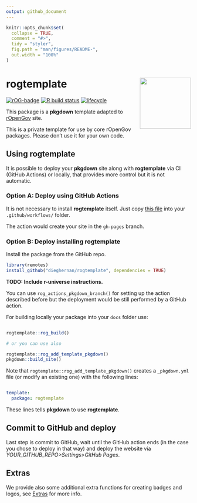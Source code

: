 ```yaml
---
output: github_document
---
```


<!-- README.md is generated from README.Rmd. Please edit that file -->

```r
knitr::opts_chunk$set(
  collapse = TRUE,
  comment = "#>",
  tidy = "styler",
  fig.path = "man/figures/README-",
  out.width = "100%"
)
```

# rogtemplate <a href='https://dieghernan.github.io/rogtemplate/'><img src='man/figures/logo.png' align="right" height="139" /></a>

<!-- badges: start -->
[![rOG-badge](https://dieghernan.github.io/rogtemplate//reference/figures/ropengov-badge.svg)](http://ropengov.org/)
[![R build status](https://github.com/dieghernan/rogtemplate/workflows/R-CMD-check/badge.svg)](https://github.com/dieghernan/rogtemplate/actions)
[![lifecycle](https://lifecycle.r-lib.org/articles/figures/lifecycle-experimental.svg)](https://lifecycle.r-lib.org/articles/stages.html#experimental)
<!-- badges: end -->


This package is a **pkgdown** template adapted to 
[rOpenGov](http://ropengov.org/) site.

This is a private template for use by core rOpenGov packages. 
Please don’t use it for your own code.


## Using rogtemplate

It is possible to deploy your **pkgdown** site along with **rogtemplate**
via CI (GitHub Actions) or locally, that provides more control but it is
not automatic.

### Option A: Deploy using GitHub Actions

It is not necessary to install **rogtemplate** itself. Just copy 
[this file](https://github.com/dieghernan/rogtemplate/blob/main/inst/yaml/rogtemplate-gh-pages.yaml) 
into your `.github/workflows/` folder.

The action would create your site in the `gh-pages` branch.

### Option B: Deploy installing rogtemplate

Install the package from the GitHub repo. 

``` r
library(remotes)
install_github("dieghernan/rogtemplate", dependencies = TRUE)
```

**TODO: Include r-universe instructions.**

You can use `rog_actions_pkgdown_branch()`
for setting up the action described before but the deployment would be still
performed by a GitHub action.

For building locally your package into your `docs` folder use:

``` r

rogtemplate::rog_build()

# or you can use also

rogtemplate::rog_add_template_pkgdown()
pkgdown::build_site()
```

Note that `rogtemplate::rog_add_template_pkgdown()` creates a `_pkgdown.yml` 
file (or modify an existing one) with the following lines:

```yaml

template:
  package: rogtemplate
```

These lines tells **pkgdown** to use **rogtemplate**.


## Commit to GitHub and deploy

Last step is commit to GitHub, wait until the GitHub action ends (in the
case you chose to deploy in that way) and deploy the website via
*YOUR\_GITHUB\_REPO\>Settings\>GitHub Pages*.


## Extras

We provide also some additional extra functions for creating badges and logos,
see [Extras](https://dieghernan.github.io/rogtemplate/reference/index.html) for more info.
